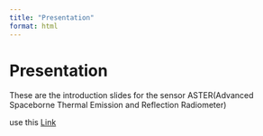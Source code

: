 ```yaml
---
title: "Presentation"
format: html
---
```


# Presentation

These are the introduction slides for the sensor ASTER(Advanced Spaceborne Thermal Emission and Reflection Radiometer)


use this [Link](https://lydia0930.github.io/CASA0023xaringan/w2-slides.html){.uri}
